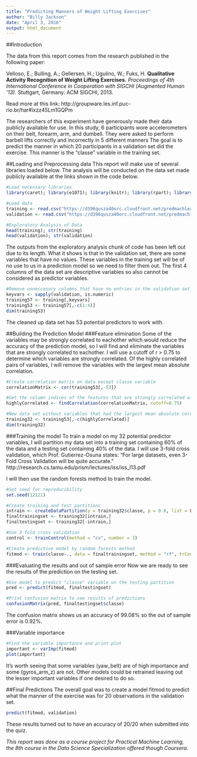 ```yaml
---
title: "Predicting Manners of Weight Lifting Exercises"
author: "Billy Jackson"
date: "April 3, 2016"
output: html_document
---
```


##Introduction

The data from this report comes from the research published in the following paper:

Velloso, E.; Bulling, A.; Gellersen, H.; Ugulino, W.; Fuks, H. **Qualitative Activity Recognition of Weight Lifting Exercises.** *Proceedings of 4th International Conference in Cooperation with SIGCHI (Augmented Human '13)*. Stuttgart, Germany: ACM SIGCHI, 2013.

Read more at this link: http://groupware.les.inf.puc-rio.br/har#ixzz45Lm1GQPm

The researchers of this experiment have generously made their data publicly available for use.  In this study, 6 participants wore accelerometers on their belt, forearm, arm, and dumbell. They were asked to perform barbell lifts correctly and incorrectly in 5 different manners  The goal is to predict the manner in which 20 participants in a validation set did the exercise. This manner is the "classe" variable in the training set. 

##Loading and Preprocessing data
This report will make use of several libraries loaded below.  The analysis will be conducted on the data set made publicly available at the links shown in the code below.
```r
#Load necessary libraries
library(caret); library(e1071); library(knitr); library(rpart); library(randomForest); library(dplyr); library(mlbench)

#Load data
training <- read.csv("https://d396qusza40orc.cloudfront.net/predmachlearn/pml-training.csv")
validation <- read.csv("https://d396qusza40orc.cloudfront.net/predmachlearn/pml-testing.csv")
```

```r
#Exploratory Analysis of Data
head(training); str(training)
head(validation); str(validation)
```
The outputs from the exploratory analysis chunk of code has been left out due to its length.  What it shows is that in the validation set, there are some variables that have no values.  These variables in the training set will be of no use to us in a prediction model so we need to filter them out.  The first 4 columns of the data set are descriptive variables so also cannot be considered as predictor variables.

```r
#Remove unneccesary columns that have no entries in the validation set and the descriptive variables
keyvars <- sapply(validation, is.numeric)
training57 <- training[,keyvars]
training53 <- training57[,-c(1:4)]
dim(training53)
```
The cleaned up data set has 53 potential predictors to work with.

##Building the Prediction Model
###Feature elimination
Some of the variables may be strongly correlated to eachother which would reduce the accuracy of the prediction model, so I will find and eliminate the variables that are strongly correlated to eachother.  I will use a cutoff of r > 0.75 to determine which variables are strongly correlated.  Of the highly correlated pairs of variables, I will remove the variables with the largest mean absolute correlation.
```r
#Create correlation matrix on data except classe variable
correlationMatrix <- cor(training53[,-53])

#Get the column indices of the features that are strongly correlated with one another
highlyCorrelated <- findCorrelation(correlationMatrix, cutoff=0.75)

#New data set without variables that had the largest mean absolute correlation
training32 <- training53[,-c(highlyCorrelated)]
dim(training32)
```


###Training the model
To train a model on my 32 potential predictor variables, I will partition my data set into a training set containing 60% of the data and a testing set containing 40% of the data.  I will use 3-fold cross validation, which Prof. Gutierrez-Osuna states: "For large datasets, even 3-Fold Cross Validation will be quite accurate." http://research.cs.tamu.edu/prism/lectures/iss/iss_l13.pdf

I will then use the random forests method to train the model.
```r
#Set seed for reproducibility
set.seed(12121)

#Create training and test partitions
intrain <- createDataPartition(y = training32$classe, p = 0.6, list = FALSE)
finaltrainingset <- training32[intrain,]
finaltestingset <- training32[-intrain,]

#Use 3 fold cross validation
control <- trainControl(method = "cv", number = 3)

#Create predictive model by random forests method
fitmod <- train(classe~., data = finaltrainingset, method = "rf", trControl = control) 
```


###Evaluating the results and out of sample error
Now we are ready to see the results of the prediction on the testing set.
```r
#Use model to predict "classe" variable on the testing partition
pred <- predict(fitmod, finaltestingset)

#Print confusion matrix to see results of predictions
confusionMatrix(pred, finaltestingset$classe)
```
The confusion matrix shows us an accuracy of 99.08% so the out of sample error is 0.92%.

###Variable importance
```r
#Find the variable importance and print plot
important <- varImp(fitmod)
plot(important)
```

It's worth seeing that some variables (yaw_belt) are of high importance and some (gyros_arm_z) are not.  Other models could be retrained leaving out the lesser important variables if one desired to do so.

##Final Predictions
The overall goal was to create a model fitmod to predict what the manner of the exercise was for 20 observations in the validation set.
```r
predict(fitmod, validation)
```
These results turned out to have an accuracy of 20/20 when submitted into the quiz.

*This report was done as a course project for Practical Machine Learning, the 8th course in the Data Science Specialization offered though Coursera.*